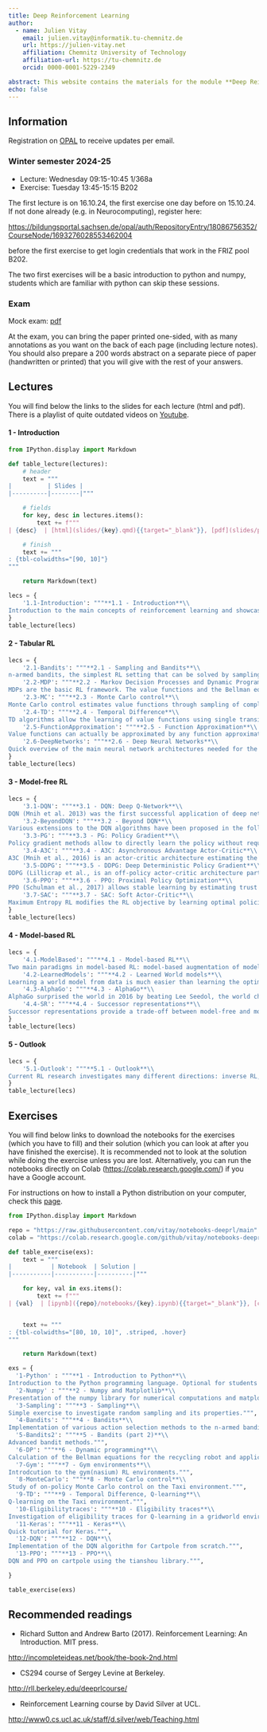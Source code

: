 ```yaml
---
title: Deep Reinforcement Learning
author: 
  - name: Julien Vitay 
    email: julien.vitay@informatik.tu-chemnitz.de
    url: https://julien-vitay.net
    affiliation: Chemnitz University of Technology
    affiliation-url: https://tu-chemnitz.de
    orcid: 0000-0001-5229-2349

abstract: This website contains the materials for the module **Deep Reinforcement Learning** (573140). 
echo: false
---
```


## Information

Registration on [OPAL](https://bildungsportal.sachsen.de/opal/auth/RepositoryEntry/21637267457) to receive updates per email.


:::callout-note
### Winter semester 2024-25

* Lecture: Wednesday 09:15-10:45 1/368a
* Exercise: Tuesday 13:45-15:15 B202

 
The first lecture is on 16.10.24, the first exercise one day before on 15.10.24. If not done already (e.g. in Neurocomputing), register here: 

<https://bildungsportal.sachsen.de/opal/auth/RepositoryEntry/18086756352/CourseNode/1693276028553462004>

before the first exercise to get login credentials that work in the FRIZ pool B202. 

The two first exercises will be a basic introduction to python and numpy, students which are familiar with python can skip these sessions.
:::

:::callout-note
### Exam

Mock exam: [pdf](https://www.tu-chemnitz.de/informatik/KI/edu/deeprl/HER2017.pdf)

At the exam, you can bring the paper printed one-sided, with as many annotations as you want on the back of each page (including lecture notes). You should also prepare a 200 words abstract on a separate piece of paper (handwritten or printed) that you will give with the rest of your answers.

:::

## Lectures

You will find below the links to the slides for each lecture (html and pdf). There is a playlist of quite outdated videos on [Youtube](https://youtube.com/playlist?list=PLIEjdhhAF7UJwegwyWUcDrUNJTQfxMcUw).

#### 1 - Introduction


```python
from IPython.display import Markdown

def table_lecture(lectures):
    # header
    text = """
|          | Slides |
|----------|--------|"""

    # fields
    for key, desc in lectures.items():
        text += f"""
| {desc}  | [html](slides/{key}.qmd){{target="_blank"}}, [pdf](slides/pdf/{key}.pdf){{target="_blank"}} |"""

    # finish
    text += """
: {tbl-colwidths="[90, 10]"}
"""

    return Markdown(text)
```

```python
lecs = {
    '1.1-Introduction': """**1.1 - Introduction**\\
Introduction to the main concepts of reinforcement learning and showcasing of the current applications.""",
}
table_lecture(lecs)
```


#### 2 - Tabular RL

```python
lecs = {
    '2.1-Bandits': """**2.1 - Sampling and Bandits**\\
n-armed bandits, the simplest RL setting that can be solved by sampling.""",
    '2.2-MDP': """**2.2 - Markov Decision Processes and Dynamic Programming**\\
MDPs are the basic RL framework. The value functions and the Bellman equations fully characterize a MDP. Dynamic programming is a model-based method allowing to iteratively solve the Bellman equations.""",
    '2.3-MC': """**2.3 - Monte Carlo control**\\
Monte Carlo control estimates value functions through sampling of complete episodes and infers the optimal policy using action selection, either on- or off-policy.""",
    '2.4-TD': """**2.4 - Temporal Difference**\\
TD algorithms allow the learning of value functions using single transitions. Q-learning is the famous off-policy variant.""",
    '2.5-FunctionApproximation': """**2.5 - Function Approximation**\\
Value functions can actually be approximated by any function approximator, allowing to apply RL to continuous state of action spaces.""",
    '2.6-DeepNetworks': """**2.6 - Deep Neural Networks**\\
Quick overview of the main neural network architectures needed for the rest of the course.""",
}
table_lecture(lecs)
```


#### 3 - Model-free RL


```python
lecs = {
    '3.1-DQN': """**3.1 - DQN: Deep Q-Network**\\
DQN (Mnih et al. 2013) was the first successful application of deep networks to the RL problem. It has been applied to Atari video games and started the interest for deep RL methods.""",
    '3.2-BeyondDQN': """**3.2 - Beyond DQN**\\
Various extensions to the DQN algorithms have been proposed in the following years: distributional learning, parameter noise, distributed learning or recurrent architectures.""",
    '3.3-PG': """**3.3 - PG: Policy Gradient**\\
Policy gradient methods allow to directly learn the policy without requiring action selection over value functions.""",
    '3.4-A3C': """**3.4 - A3C: Asynchronous Advantage Actor-Critic**\\
A3C (Mnih et al., 2016) is an actor-critic architecture estimating the policy gradient from multiple parallel workers.""",
    '3.5-DDPG': """**3.5 - DDPG: Deep Deterministic Policy Gradient**\\
DDPG (Lillicrap et al., is an off-policy actor-critic architecture particularly suited for continuous control problems such as robotics.""",
    '3.6-PPO': """**3.6 - PPO: Proximal Policy Optimization**\\
PPO (Schulman et al., 2017) allows stable learning by estimating trust regions for the policy updates.""",
    '3.7-SAC': """**3.7 - SAC: Soft Actor-Critic**\\
Maximum Entropy RL modifies the RL objective by learning optimal policies that also explore the environment as much as possible.. SAC (Haarnoja et al., 2018) is an off-policy actor-critic architecture for soft RL.""",
}
table_lecture(lecs)
```




#### 4 - Model-based RL


```python
lecs = {
    '4.1-ModelBased': """**4.1 - Model-based RL**\\
Two main paradigms in model-based RL: model-based augmentation of model-free learning (Dyna architectures) and planning (model predictive control, MPC)""",
    '4.2-LearnedModels': """**4.2 - Learned World models**\\
Learning a world model from data is much easier than learning the optimal policy, as it is just supervised learning. Modern model-based algorithms (TDM, World models, PlaNet, Dreamer) make use of this property to reduce the sample complexity.""",
    '4.3-AlphaGo': """**4.3 - AlphaGo**\\
AlphaGo surprised the world in 2016 by beating Lee Seedol, the world champion of Go. It combines model-free learning through policy gradient and self-play with model-based planning using MCTS (Monte Carlo Tree Search).""",
    '4.4-SR': """**4.4 - Successor representations**\\
Successor representations provide a trade-off between model-free and model-based learning.""",
}
table_lecture(lecs)
```



#### 5 - Outlook


```python
lecs = {
    '5.1-Outlook': """**5.1 - Outlook**\\
Current RL research investigates many different directions: inverse RL, intrinsic motivation, hierarchical RL, meta RL, offline RL, multi-agent RL, etc.""",
}
table_lecture(lecs)
```

## Exercises

You will find below links to download the notebooks for the exercises (which you have to fill) and their solution (which you can look at after you have finished the exercise). It is recommended not to look at the solution while doing the exercise unless you are lost.  Alternatively, you can run the notebooks directly on Colab (<https://colab.research.google.com/>) if you have a Google account. 

For instructions on how to install a Python distribution on your computer, check this [page](webpage/Installation.qmd).


```python
from IPython.display import Markdown

repo = "https://raw.githubusercontent.com/vitay/notebooks-deeprl/main"
colab = "https://colab.research.google.com/github/vitay/notebooks-deeprl/blob/main"

def table_exercise(exs):
    text = """
|           | Notebook  | Solution |
|-----------|-----------|----------|"""

    for key, val in exs.items():
        text += f"""
| {val}  | [ipynb]({repo}/notebooks/{key}.ipynb){{target="_blank"}}, [colab]({colab}/notebooks/{key}.ipynb){{target="_blank"}}   | [ipynb]({repo}/solutions/{key}.ipynb){{target="_blank"}}, [colab]({colab}/solutions/{key}.ipynb){{target="_blank"}} |"""


    text += """
: {tbl-colwidths="[80, 10, 10]", .striped, .hover}
"""

    return Markdown(text)
```

```python
exs = {
  '1-Python' : """**1 - Introduction to Python**\\
Introduction to the Python programming language. Optional for students already knowing Python.""",
  '2-Numpy' : """**2 - Numpy and Matplotlib**\\
Presentation of the numpy library for numerical computations and matplotlib for visualization. Also optional for students already familiar.""",
  '3-Sampling': """**3 - Sampling**\\
Simple exercise to investigate random sampling and its properties.""",
  '4-Bandits': """**4 - Bandits**\\
Implementation of various action selection methods to the n-armed bandit.""",
  '5-Bandits2': """**5 - Bandits (part 2)**\\
Advanced bandit methods.""",
  '6-DP': """**6 - Dynamic programming**\\
Calculation of the Bellman equations for the recycling robot and application of policy iteration and value iteration.""",
  '7-Gym': """**7 - Gym environments**\\
Introdcution to the gym(nasium) RL environments.""",
  '8-MonteCarlo': """**8 - Monte Carlo control**\\
Study of on-policy Monte Carlo control on the Taxi environment.""",
  '9-TD': """**9 - Temporal Difference, Q-learning**\\
Q-learning on the Taxi environment.""",
  '10-Eligibilitytraces': """**10 - Eligibility traces**\\
Investigation of eligibility traces for Q-learning in a gridworld environment.""",
  '11-Keras': """**11 - Keras**\\
Quick tutorial for Keras.""",
  '12-DQN': """**12 - DQN**\\
Implementation of the DQN algorithm for Cartpole from scratch.""",
  '13-PPO': """**13 - PPO**\\
DQN and PPO on cartpole using the tianshou library.""",

}

table_exercise(exs)
```

## Recommended readings

* Richard Sutton and Andrew Barto (2017). Reinforcement Learning: An Introduction. MIT press. 

<http://incompleteideas.net/book/the-book-2nd.html>

* CS294 course of Sergey Levine at Berkeley. 

<http://rll.berkeley.edu/deeprlcourse/>

* Reinforcement Learning course by David Silver at UCL.

<http://www0.cs.ucl.ac.uk/staff/d.silver/web/Teaching.html>